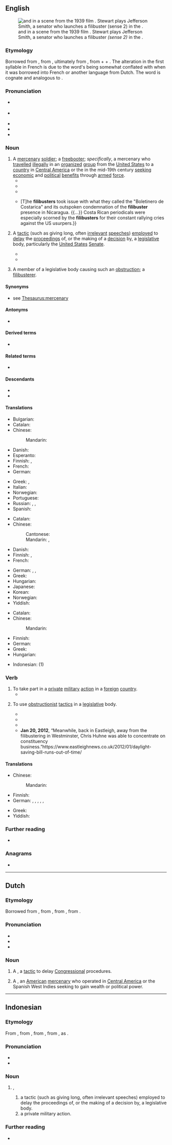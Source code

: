 ==English==
{{was wotd|2017|January|12}}
[[File:Claude Rains and James Stewart in Mr. Smith Goes to Washington (1939).jpg|thumb|{{w|Claude Rains}} and {{w|James Stewart}} in a scene from the 1939 film ''{{w|Mr. Smith Goes to Washington}}''. Stewart plays Jefferson Smith, a senator who launches a filibuster ''(sense 2)'' in the {{w|United States Senate}}.]]

===Etymology===
{{root|en|ine-pro|*preyH-}}
Borrowed from {{bor|en|es|filibustero||[[pirate]]}}, from {{der|en|fr|flibustier}}, ultimately from {{der|en|nl|vrijbuiter||[[freebooter]]}}, from {{m|nl|vrij||[[free]]}} + {{m|nl|buit||[[booty]]}} + {{m|nl|-er||agent}}. The alteration in the first syllable in French is due to the word's being somewhat conflated with {{m|nl|vlieboot||light, flat-bottomed cargo vessel with two or three masts}} when it was borrowed into French or another language from Dutch. The word is cognate and analogous to {{cog|en|freebooter}}.

===Pronunciation===
* {{a|RP}} {{IPA|en|/ˈfɪlɪbʌstə(ɹ)/}}
* {{a|GA}} {{IPA|en|/ˈfɪləbʌstɚ/}}
* {{audio|en|en-us-filibuster.ogg|Audio (GA)}}
* {{audio|en|en-au-filibuster.ogg|Audio (AU)}}
* {{hyphenation|en|fi|li|bust|er}}

===Noun===
{{en-noun}}

# A [[mercenary]] [[soldier]]; a [[freebooter]]; ''specifically'', a mercenary who [[travel#Verb|travelled]] [[illegally]] in an [[organized]] [[group]] from the [[United States]] to a [[country]] in [[Central America]] or the {{w|Spanish West Indies}} in the mid-19th century [[seek]]ing [[economic]] and [[political]] [[benefit]]s through [[armed]] [[force]].
#* {{quote-book|en|author=Lafcadio Hearn|authorlink=Lafcadio Hearn|title=Two Years in the French West Indies|location=New York, N.Y.|publisher=[[w:Harper (publisher)|Harper & Bros.]]|year=1890|oclc=48662727|passage=These duties involved prodigious physical and mental exertion, in a climate deadly to Europeans. They also involved much voyaging in waters haunted by '''filibusters''' and buccaneers. But nothing appears to daunt Labat. As for the '''filibusters''', he becomes their comrade and personal friend;—he even becomes their chaplain, and does not scruple to make excursions with them.}}
#* {{quote-book|en|author=E. John Gesick, Jr.|chapter=Filibusters|editor=Lee Stacy|title=Mexico and the United States|location=Tarrytown, N.Y.|publisher={{w|Marshall Cavendish}}|year=2002|volume=1 (Acapulco, Guererro&nbsp;– Film in Mexico)|page=307, column 1|pageurl=https://books.google.com/books?id=DSzyMGh8pNwC&pg=PA307|isbn=978-0-7614-7402-9|passage=[[w:Mexican War of Independence|Mexico's War of Independence]] (1810–1821) encouraged an increase in the activity of '''filibusters''' in northern Mexico, particularly Texas. Spain's concentration on repressing independence movements within Mexico created opportunities for '''filibusters''' to seize control of its northern frontier regions.}}
#* {{quote-book|en|author=William H. Brown|chapter=Central America, Filibusters|editor=Thomas M. Leonard|title=Encyclopedia of U.S.–Latin American Relations|location=Thousand Oaks, Calif.|publisher={{w|CQ Press}}; London: {{w|SAGE Publications}}|year=2012|volume=1 (A–E)|pages=149, column 2&nbsp;– 150, column 1|pageurl=https://books.google.com/books?id=tIOzDAAAQBAJ&pg=PA149|isbn=978-0-87289-762-5|passage='''Filibusters''' were American citizens who used armed force to procure economic and political influence beyond the borders of the United States from 1848–1861. Their efforts were directed mainly southward toward Cuba, Mexico, and the Central American republics. These illegal excursions disrupted diplomatic relations of the United States within its own hemisphere by damaging relations with Latin American countries and the United Kingdom.}}
#* {{quote-book|en|author=Andreas Beer|chapter=The Nicaraguan Press and ''El Nicaraguense''|title=A Transnational Analysis of Representations of the US Filibusters in Nicaragua, 1855–1857|location=New York, N.Y.|publisher={{w|Palgrave Macmillan}}|year=2016|pages=95–96|pageurl=https://books.google.com/books?id=P-g4DQAAQBAJ&pg=PA95|doi=10.1007/978-3-319-28352-4|isbn=978-3-319-28351-7|passage=As they attempted to use the international press to their advantage, the '''filibusters''' were eager to counter any articles they perceived as misrepresenting their actions. {{...}} [T]he '''filibusters''' took issue with what they called the "Boletinero de Costarica" and its outspoken condemnation of the '''filibuster''' presence in Nicaragua. {{...}} Costa Rican periodicals were especially scorned by the '''filibusters''' for their constant rallying cries against the US usurpers.}}
# {{lb|en|US politics}} A [[tactic]] (such as giving long, often [[irrelevant]] [[speech]]es) [[employ#Verb|employed]] to [[delay#Verb|delay]] the [[proceedings]] of, or the making of a [[decision]] by, a [[legislative]] body, particularly the [[United States]] [[senate|Senate]].
#* {{quote-book|en|author=Mimi Murray Digby Marziani|author2=Diana Lee|chapter=Statement for the Record, {{w|Brennan Center for Justice}}, New York, NY|title=Examining the Filibuster: Hearings before the Committee on Rules and Administration, United States Senate, One Hundred Eleventh Congress, Second Session, April 22, 2010, May 19, 2010, June 23, 2010, July 28, 2010, and September 22 and 29, 2010|series=S. Hrg. 111-706|location=Washington, D.C.|publisher=[[w:United States Government Publishing Office|Government Printing Office]]|date=22 April 2010|page=112|pageurl=https://books.google.com/books?id=LbtebozRW_sC&pg=PA112|isbn=978-0-16-087257-0|passage=No longer do filibustering Senators take the floor and speak until they are physically unable to filibuster any longer. Now, a '''filibuster''' typically begins when a Senator or group of Senators signals their intent to filibuster&nbsp;– which can be done by a private conversation with the majority leader or by quietly placing a bill or nomination on hold. Given the modern Senate's scarce floor time, this threat is usually enough to table the disputed issue until the dissenting Senators cave or until there are definitely enough votes to invoke cloture.}}
#* {{quote-journal|en|title=An own goal on gay rights|url=http://www.economist.com/node/17251746|archiveurl=https://web.archive.org/web/20160423093608/http://www.economist.com/node/17251746|archivedate=23 April 2016|magazine={{w|The Economist}}|date=14 October 2010|passage=Then, last month, before the survey was finished and for reasons still unclear, the Democrats abruptly tried to attach a repeal of the law to the defence appropriations bill, a stratagem the Republicans defeated in a '''filibuster'''.}}
# {{lb|en|US politics}} A member of a legislative body causing such an [[obstruction]]; a [[filibusterer]].

====Synonyms====
* {{sense|mercenary soldier}} see [[Thesaurus:mercenary]]

====Antonyms====
* {{sense|sense 2}} {{l|en|cloture}}

====Derived terms====
* {{l|en|filibusterer}}

====Related terms====
* {{l|en|flibustier}}

====Descendants====
* {{desc|nl|filibuster|bor=1}}
* {{desc|id|filibuster|bor=1}}

====Translations====
{{trans-top|freebooter}}
* Bulgarian: {{t+|bg|пират|m}}
* Catalan: {{t+|ca|filibuster|m}}
* Chinese:
*: Mandarin: {{t-needed|cmn}}
* Danish: {{t|da|fribytter}}
* Esperanto: {{t|eo|flibustro}}
* Finnish: {{t+|fi|palkkasoturi}}, {{t+|fi|rosvo}}
* French: {{t+|fr|flibustier|m}}
* German: {{t+|de|Freibeuter|m}}
{{trans-mid}}
* Greek: {{t+|el|κουρσάρος|m}}, {{t+|el|πειρατής|m}}
* Italian: {{t+|it|filibustiere|m}}
* Norwegian: {{t|no|fribytter|m}}
* Portuguese: {{t+|pt|flibusteiro|m}}
* Russian: {{t+|ru|флибустье́р|m}}, {{t+|ru|пира́т|m}}, {{t+|ru|наёмник|m}} {{qualifier|mercenary}}
* Spanish: {{t+|es|filibustero|m}}
{{trans-bottom}}

{{trans-top|long speech given in order to delay proceedings or the making of a decision}}
* Catalan: {{t+|ca|filibusterisme}}
* Chinese:
*: Cantonese: {{t|yue|拉布|tr=laai1 bou3}}
*: Mandarin: {{t+|cmn|[[冗長]][[辯論]]}}, {{t+|cmn|[[冗长]][[辩论]]|tr=rǒngcháng biànlùn}}
* Danish: {{t|da|filibuster|c}}
* Finnish: {{t+|fi|jarrutus}}, {{t|fi|jarrutuspuhe}}
* French: {{t+|fr|obstruction parlementaire|f}}
{{trans-mid}}
* German: {{t|de|Dauerrede|f}}, {{t|de|Ermüdungsrede|f}}, {{t+|de|Filibuster|n}}
* Greek: {{t+|el|κωλυσιεργία|f}}
* Hungarian: {{t+|hu|obstrukció}}
* Japanese: {{t+|ja|[[議事]][[妨害]]|tr=ぎじぼうがい, giji bōgai}}
* Korean: {{t|ko|필리버스터}}
* Norwegian: {{t|no|filibuster|m}}
* Yiddish: {{t|yi|אָבסטרוקציע|f}}
{{trans-bottom}}

{{trans-top|member of a legislative body causing such obstruction}}
* Catalan: {{t+|ca|filibuster}}
* Chinese:
*: Mandarin: {{t-needed|cmn}}
{{trans-mid}}
* Finnish: {{t|fi|jarruttaja}}
* German: {{t|de|Dauerredner|m}}
* Greek: {{t+|el|κωλυσιεργός|m|f}}
* Hungarian: {{t|hu|obstruáló}} {{q|optionally completed with a noun like {{m|hu|[[ember]]/[[személy]]/[[képviselő]] etc.}}}}
{{trans-bottom}}

{{checktrans-top}}
* Indonesian: {{t-check|id|pidato panjang semata-mata untuk membuang-buang waktu}} (1)
{{trans-mid}}
{{trans-bottom}}

===Verb===
{{en-verb}}

# To take part in a [[private]] [[military]] [[action]] in a [[foreign]] [[country]].
#* {{quote-book|en|author=William H. Brown|chapter=Central America, Filibusters|editor=Thomas M. Leonard|title=Encyclopedia of U.S.–Latin American Relations|location=Thousand Oaks, Calif.|publisher={{w|CQ Press}}; London: {{w|SAGE Publications}}|year=2012|volume=1 (A–E)|page=150, column 2|pageurl=https://books.google.com/books?id=tIOzDAAAQBAJ&pg=PA150|isbn=978-0-87289-762-5|passage=According to U.S. law, '''filibustering''' was a violation of the Neutrality Law of 1818, which prohibited the organization within the United States of any armed force that intended to attack a friendly foreign power. The American government attempted, through the enforcement of this law, to prevent its citizens from '''filibustering''', mostly by preventing potential '''filibustering''' groups from organizing and collecting arms for future operations.}}
# {{lb|en|originally and mainly US|politics}} To use [[obstructionist]] [[tactic]]s in a [[legislative]] body.
#* {{quote-book|en|author=William Roscoe Thayer|authorlink=William Roscoe Thayer|chapter=11|title=Theodore Roosevelt: An Intimate Biography|location=Boston, Mass.; New York, N.Y.|publisher=[[w:Houghton Mifflin Harcourt|Houghton Mifflin Company]]|year=1919|oclc=906072059|passage=But as the case had dragged on interminably, and he believed, and the world believed, and the Canadians themselves knew, that they intended to '''filibuster''' and postpone as long as possible, he took the common-sense way to a settlement.}}
#* {{quote-book|en|author=Special Subcommittee on Amendments to Rule XXII, Committee on Rules and Administration, {{w|United States Senate}}|title=Proposed Amendments to Rule XXII of the Standing Rules of the Senate, Relating to Cloture: Hearings before a Special Subcommittee on Rules and Administration, United States Senate, Eighty-fifth Congress, First Session, on S. Res. 17, S. Res. 19, S. Res. 21, S. Res. 28, S. Res. 29, S. Res. 30, S. Res. 32, S. Res. 171, Resolutions Proposing Amendments to Rule XXII of the Standing Rules of the Senate. June 17, 24, 25, 28, July 2, 9, 16, 1957|location=Washington, D.C.|publisher=[[w:United States Government Publishing Office|United States Government Printing Office]]|year=1957|page=305|oclc=4657728|passage=1901—Senator Carter successfully '''filibustered''' a river and harbor bill because it failed to include certain additional appropriations.}}
#* {{quote-book|en|author=Mimi Murray Digby Marziani|author2=Diana Lee|chapter=Statement for the Record, {{w|Brennan Center for Justice}}, New York, NY|title=Examining the Filibuster: Hearings before the Committee on Rules and Administration, United States Senate, One Hundred Eleventh Congress, Second Session, April 22, 2010, May 19, 2010, June 23, 2010, July 28, 2010, and September 22 and 29, 2010|series=S. Hrg. 111-706|location=Washington, D.C.|publisher=[[w:United States Government Publishing Office|Government Printing Office]]|date=22 April 2010|page=112|pageurl=https://books.google.com/books?id=LbtebozRW_sC&pg=PA112|isbn=978-0-16-087257-0|passage=No longer do '''filibustering''' Senators take the floor and speak until they are physically unable to '''filibuster''' any longer. Now, a filibuster typically begins when a Senator or group of Senators signals their intent to '''filibuster'''&nbsp;– which can be done by a private conversation with the majority leader or by quietly placing a bill or nomination on hold. Given the modern Senate's scarce floor time, this threat is usually enough to table the disputed issue until the dissenting Senators cave or until there are definitely enough votes to invoke cloture.}}
#*'''Jan 20, 2012''', “Meanwhile, back in Eastleigh, away from the filibustering in Westminster, Chris Huhne was able to concentrate on constituency business.”https://www.eastleighnews.co.uk/2012/01/daylight-saving-bill-runs-out-of-time/

====Translations====
{{trans-top|to use obstructionist tactics in a legislative body}}
* Chinese:
*: Mandarin: {{t-needed|cmn}}
* Finnish: {{t+|fi|jarruttaa}}
* German: {{t+|de|filibustern}}, {{t|de|[[Obstruktion]] [[betreiben]]}}, {{t+|de|verschleppen}}, {{t|de|[[eine]] [[Verschleppungstaktik]] [[betreiben]]}}, {{t|de|[[eine]] [[Hinhaltetaktik]] [[betreiben]]}}, {{t|de|[[eine]] [[Verzögerungstaktik]] [[betreiben]]}}
{{trans-mid}}
* Greek: {{t+|el|κωλυσιεργώ}}
* Yiddish: {{t|yi|אָבסטרויִרן}}
{{trans-bottom}}

===Further reading===
* {{pedia}}

===Anagrams===
* {{anagrams|en|a=befiilrstu|flibustier}}

----

==Dutch==

===Etymology===
Borrowed from {{bor|nl|en|filibuster}}, from {{der|nl|es|filibustero}}, from {{der|nl|fr|flibustier}}, from {{der|nl|nl|vrijbuiter}}.

===Pronunciation===
* {{IPA|nl|/ˈfɪ.liˌbɑs.tər/}}
* {{audio|nl|Nl-filibuster.ogg|Audio}}
* {{hyphenation|nl|fi|li|bus|ter}}

===Noun===
{{nl-noun|m|-s|-}}

# {{lb|nl|US politics}} A {{l|en|filibuster}}, a [[tactic]] to delay [[Congressional]] procedures.
# {{lb|nl|historical}} A {{l|en|filibuster}}, an [[American]] [[mercenary]] who operated in [[Central America]] or the Spanish West Indies seeking to gain wealth or political power.

----

==Indonesian==
{{wikipedia|lang=id}}

===Etymology===
From {{bor|id|en|filibuster}}, from {{der|id|es|filibustero||[[pirate]]}}, from {{der|id|fr|flibustier}}, from {{der|id|nl|vrijbuiter||[[freebooter]]}}, as {{compound|nl|vrij|t1=[[free]]|buit|t2=[[booty]]|-er|t3=agent|nocat=1}}.

===Pronunciation===
* {{IPA|id|[filiˈbʊstər]}}
* {{hyphenation|id|fi|li|bus|têr}}

===Noun===
{{id-noun|head=filibustêr}}
# {{l|en|filibuster}},
## a tactic (such as giving long, often irrelevant speeches) employed to delay the proceedings of, or the making of a decision by, a legislative body.
## a private military action.

===Further reading===
* {{R:KBBI Daring}}